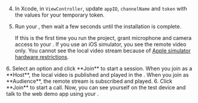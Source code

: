 
4.  In Xcode, in `ViewController`, update `appID`, `channelName` and `token` with the values for your temporary token.

5.  Run your <Vpl k="CLIENT" />, then wait a few seconds until the installation is complete.

    If this is the first time you run the project, grant microphone and camera access to your <Vpl k="CLIENT" />.
    <PlatformWrapper platform="ios">
    If you use an iOS simulator, you see the remote video only. You cannot see the local video stream because of [Apple simulator hardware restrictions](https://help.apple.com/simulator/mac/current/#/devb0244142d).
    </PlatformWrapper>
<ProductWrapper product="interactive-live-streaming">
6. Select an option and click **Join** to start a session. When you join as a **Host**, the local video is published and played in the <Vpl k="CLIENT" />. When you join as **Audience**, the remote stream is subscribed and played.
</ProductWrapper>

<ProductWrapper notAllowed="interactive-live-streaming">
6. Click **Join** to start a call. Now, you can see yourself on the test device and talk to the web demo app using your <Vpl k="CLIENT" />.
</ProductWrapper>

